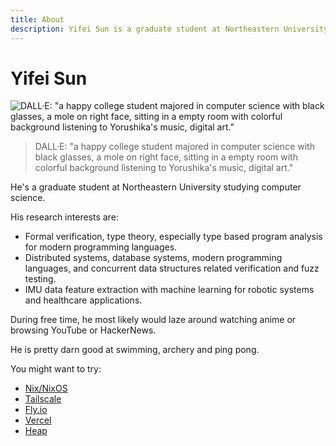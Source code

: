 ```yaml
---
title: About
description: Yifei Sun is a graduate student at Northeastern University studying computer science. His research interests are 1. Formal verification, type theory, especially type based program analysis for modern programming languages. 2. Distributed systems, database systems, modern programming languages, and concurrent data structures related verification and fuzz testing. 3. IMU data feature extraction and machine learning for robotic systems and healthcare applications.
---
```


# Yifei Sun

![DALL·E: "a happy college student majored in computer science with black glasses, a mole on right face, sitting in a empty room with colorful background listening to Yorushika's music, digital art."](/portrait.webp)

> DALL·E: "a happy college student majored in computer science with black
> glasses, a mole on right face, sitting in a empty room with colorful
> background listening to Yorushika's music, digital art."

He's a graduate student at Northeastern University studying computer science.

His research interests are:

-   Formal verification, type theory, especially type based program analysis for modern programming languages.
-   Distributed systems, database systems, modern programming languages, and concurrent data structures related verification and fuzz testing.
-   IMU data feature extraction with machine learning for robotic systems and healthcare applications.

During free time, he most likely would laze around watching anime or browsing YouTube or HackerNews.

He is pretty darn good at swimming, archery and ping pong.

You might want to try:

-   [Nix/NixOS](https://nixos.org)
-   [Tailscale](https://tailscale.com)
-   [Fly.io](https://fly.io)
-   [Vercel](https://vercel.com)
-   [Heap](https://heap.io)
